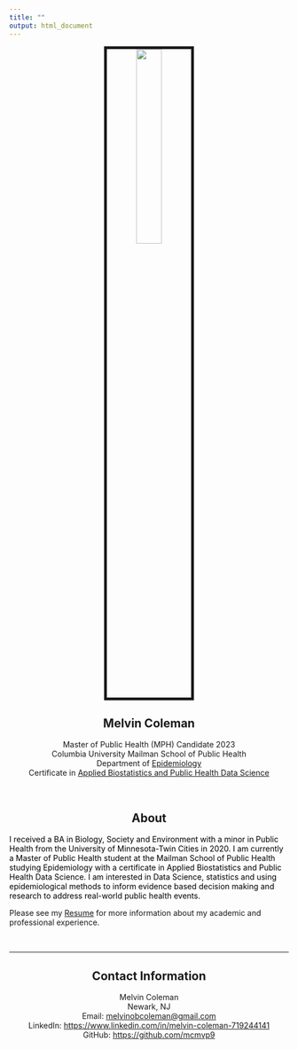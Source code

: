 ```yaml
---
title: ""
output: html_document
---
```

<style>
body {
  background-color: transparent; 
}
</style>

<center>
<img src="images/me.jpeg" style="width:30%; border:5px solid">

## Melvin Coleman <br>
Master of Public Health (MPH) Candidate 2023 <br>
Columbia University Mailman School of Public Health <br>
Department of [Epidemiology](https://www.publichealth.columbia.edu/academics/degrees/master-public-health/columbia-mph/mph-epidemiology) <br>
Certificate in [Applied Biostatistics and Public Health Data Science](https://www.publichealth.columbia.edu/academics/degrees/master-public-health/certificates/applied-biostatistics-and-public-health-data-science) <br>

</b>
<br>

## About 

<p align="left" style="color:black;">

I received a BA in Biology, Society and Environment with a minor in Public Health from the University of Minnesota-Twin Cities in 2020. I am currently a Master of Public Health student at the Mailman School of Public Health studying Epidemiology with a certificate in Applied Biostatistics and Public Health Data Science. I am interested in Data Science, statistics and using epidemiological methods to inform evidence based decision making and research to address real-world public health events. 
</p>
<p align="left"> Please see my [Resume](href:documents/Coleman,Melvin.pdf) for more information about my academic and professional experience.</p>

<br><hr>

## Contact Information 
Melvin Coleman <br> 
Newark, NJ <br> 
Email: [melvinobcoleman@gmail.com](mailto:mbc2178@cumc.columbia.edu) <br>
LinkedIn: [https://www.linkedin.com/in/melvin-coleman-719244141](https://www.linkedin.com/in/melvin-coleman-719244141) <br>
GitHub: [https://github.com/mcmvp9](https://github.com/mcmvp9)

</center>
</body>



